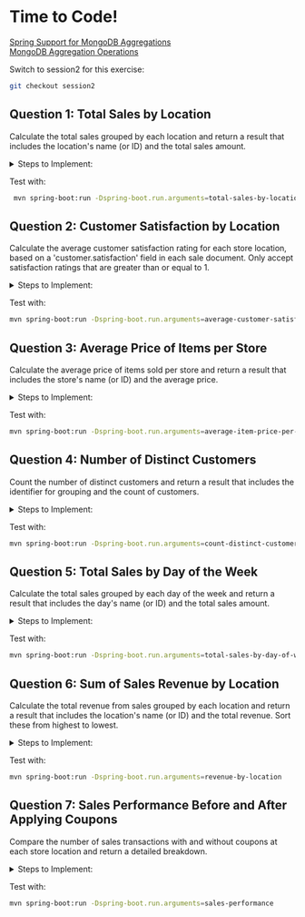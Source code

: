 # Time to Code!
[Spring Support for MongoDB Aggregations](https://docs.spring.io/spring-data/mongodb/reference/mongodb/aggregation-framework.html)  
[MongoDB Aggregation Operations](https://www.mongodb.com/docs/manual/aggregation/)

Switch to session2 for this exercise:
```bash
git checkout session2
```

## Question 1: Total Sales by Location
Calculate the total sales grouped by each location and return a result that includes the location's name (or ID) and the total sales amount.

<details>
<summary>Steps to Implement:</summary>
<div>
1. **GroupOperation:** Group by storeLocation and count the total sales.
2. **Aggregation:** Combine the group operation into an aggregation.
3. **Execution:** Execute the aggregation and return the results.
</div>
</details>

Test with:
```bash
 mvn spring-boot:run -Dspring-boot.run.arguments=total-sales-by-location
```

## Question 2: Customer Satisfaction by Location
Calculate the average customer satisfaction rating for each store location, based on a 'customer.satisfaction' field in each sale document. Only accept satisfaction ratings that are greater than or equal to 1.

<details>
<summary>Steps to Implement:</summary>
<div>
1. **MatchOperation:** Filter documents with customer.satisfaction greater than or equal to 1.
2. **GroupOperation:** Group by storeLocation and calculate the average satisfaction.
3. **ProjectionOperation:** Project the results to format the output.
4. **Aggregation:** Combine the operations into an aggregation.
5. **Execution:** Execute the aggregation and return the results.
</div>
</details>

Test with:
```bash
mvn spring-boot:run -Dspring-boot.run.arguments=average-customer-satisfaction
```

## Question 3: Average Price of Items per Store
Calculate the average price of items sold per store and return a result that includes the store's name (or ID) and the average price.

<details>
<summary>Steps to Implement:</summary>
<div>
1. **UnwindOperation:** Unwind the items array to process each item separately.
2. **GroupOperation:** Group by storeLocation and calculate the average price of items.
3. **Aggregation:** Combine the operations into an aggregation.
4. **Execution:** Execute the aggregation and return the results.
</div>
</details>

Test with:
```bash
mvn spring-boot:run -Dspring-boot.run.arguments=average-item-price-per-store
```

## Question 4: Number of Distinct Customers
Count the number of distinct customers and return a result that includes the identifier for grouping and the count of customers.

<details>
<summary>Steps to Implement:</summary>
<div>
1. **GroupOperation:** Group by storeLocation and collect unique customers using addToSet.
2. **ProjectionOperation:** Project the size of the unique customers set.
3. **Aggregation:** Combine the operations into an aggregation.
4. **Execution:** Execute the aggregation and return the results.
</div>
</details>

Test with:
```bash
mvn spring-boot:run -Dspring-boot.run.arguments=count-distinct-customers
```

## Question 5: Total Sales by Day of the Week
Calculate the total sales grouped by each day of the week and return a result that includes the day's name (or ID) and the total sales amount.

<details>
<summary>Steps to Implement:</summary>
<div>
1. **ProjectionOperation:** Project the day of the week from the saleDate.
2. **GroupOperation:** Group by dayOfWeek and count the total sales.
3. **Aggregation:** Combine the operations into an aggregation.
4. **Execution:** Execute the aggregation and return the results.
</div>
</details>

Test with:
```bash
mvn spring-boot:run -Dspring-boot.run.arguments=total-sales-by-day-of-week
```

## Question 6: Sum of Sales Revenue by Location
Calculate the total revenue from sales grouped by each location and return a result that includes the location's name (or ID) and the total revenue. Sort these from highest to lowest.

<details>
<summary>Steps to Implement:</summary>
<div>
1. **UnwindOperation:** Unwind the items array to process each item separately.
2. **ProjectionOperation:** Calculate the total revenue for each item.
3. **GroupOperation:** Group by storeLocation and sum the total revenue.
4. **ProjectionOperation:** Project the final results.
5. **SortOperation:** Sort the results by total revenue in descending order.
6. **Aggregation:** Combine the operations into an aggregation.
7. **Execution:** Execute the aggregation and return the results.
</div>
</details>

Test with:
```bash
mvn spring-boot:run -Dspring-boot.run.arguments=revenue-by-location
```

## Question 7: Sales Performance Before and After Applying Coupons
Compare the number of sales transactions with and without coupons at each store location and return a detailed breakdown.

<details>
<summary>Steps to Implement:</summary>
<div>
1. **GroupOperation:** Group by storeLocation and count the sales with and without coupons using conditional operators.
2. **ProjectionOperation:** Project the results to format the output.
3. **Aggregation:** Combine the operations into an aggregation.
4. **Execution:** Execute the aggregation and return the results.
</div>
</details>

Test with:
```bash
mvn spring-boot:run -Dspring-boot.run.arguments=sales-performance
```